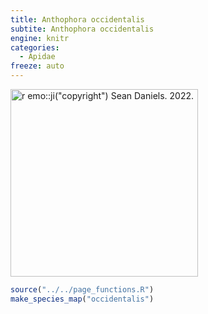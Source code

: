 ```yaml
---
title: Anthophora occidentalis
subtite: Anthophora occidentalis
engine: knitr
categories:
  - Apidae
freeze: auto
---
```

[![`r emo::ji("copyright")` Sean Daniels. 2022.](https://inaturalist-open-data.s3.amazonaws.com/photos/234363017/original.jpeg){height=300}](https://inaturalist.ca/observations/137608979)

```r
source("../../page_functions.R")
make_species_map("occidentalis")
```
